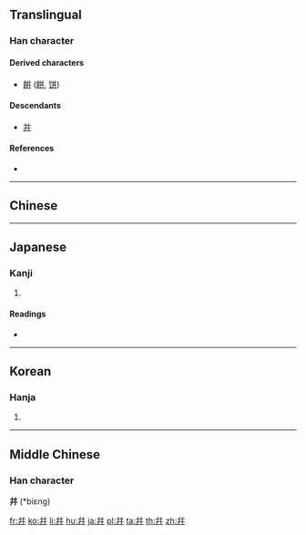 {{also|並|幵|井}}
==Translingual==

===Han character===
{{Han char|rn=51|rad=干|as=05|sn=8|four=|canj=YJYJ|ids=⿰⿱丿干⿱丿干}}

====Derived characters====
* [[餠]] ([[餅]], [[饼]])

====Descendants====
* [[并]] {{qualifier|in compounds, such as 餅}}

====References====
* {{Han ref|kx=0340.070|dkj=09175|hdz=10408.060|uh=5E77|ud=24183}}

----

==Chinese==
{{zh-see|並|v}}

----

==Japanese==

===Kanji===
{{ja-kanji|grade=|rs=干05}}

# {{defn|lang=ja|sort=干05}}

====Readings====
* {{ja-readings|on=[[へい]] (hei), [[ひょう]] (hyō)|kun=[[あわせる]] (awaseru), [[ならぶ]] (narabu)}}

----

==Korean==

===Hanja===
{{ko-hanja|hangeul=[[병]]|eumhun=[[어우르다|어우를]]|rv=byeong|mr=byŏng|y=byeong}}

# {{defn|lang=ko|sort=干05}}

----

==Middle Chinese==

===Han character===
'''幷''' (*biɛng)<!--note: asterisk indicates that this character appears more than four times in the Tang Dynasty corpus of literature-->

[[fr:幷]]
[[ko:幷]]
[[li:幷]]
[[hu:幷]]
[[ja:幷]]
[[pl:幷]]
[[ta:幷]]
[[th:幷]]
[[zh:幷]]